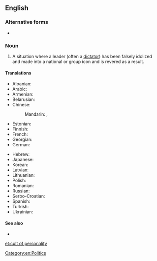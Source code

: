 ==English==

===Alternative forms===
* {{l|en|personality cult}}

===Noun===
{{en-noun|head=[[cult]] [[of]] [[personality]]|cults of personality}}

# A situation where a leader (often a [[dictator]]) has been falsely idolized and made into a national or group icon and is revered as a result.

====Translations====
{{trans-top|situation of being falsely idolized}}
* Albanian: {{t-needed|sq}}
* Arabic: {{t|ar|عِبَادَة شَخْصِيَّة|f|tr=ʿibāda šaḵṣiyya|sc=Arab}}
* Armenian: {{t-needed|hy}}
* Belarusian: {{t|be|культ асо́бы|m|sc=Cyrl}}
* Chinese:
*: Mandarin: {{t+|cmn|個人崇拜|sc=Hani}}, {{t+|cmn|个人崇拜|tr=gèrén chóngbài|sc=Hani}}
* Estonian: {{t|et|isikukultus}}
* Finnish: {{t|fi|henkilökultti}}
* French: {{t|fr|culte de la personnalité|m}}
* Georgian: {{t-needed|ka}}
* German: {{t+|de|Personenkult|m}}
{{trans-mid}}
* Hebrew: {{t-needed|he}}
* Japanese: {{t|ja|個人崇拝|tr=こじんすうはい, kojin sūhai|sc=Jpan}}
* Korean: {{t|ko|개인숭배|sc=Kore}}
* Latvian: {{t-needed|lv}}
* Lithuanian: {{t-needed|lt}}
* Polish: {{t-needed|pl}}
* Romanian: {{t-needed|ro}}
* Russian: {{t|ru|культ ли́чности|m|sc=Cyrl}}
* Serbo-Croatian: {{t-needed|sh}}
* Spanish: {{t|es|culto a la personalidad|m}}
* Turkish: {{t-needed|tr}}
* Ukrainian: {{t|uk|культ осо́би|m|sc=Cyrl}}
{{trans-bottom}}

====See also====
*{{pedialite}}

[[Category:en:Politics]]

[[et:cult of personality]]